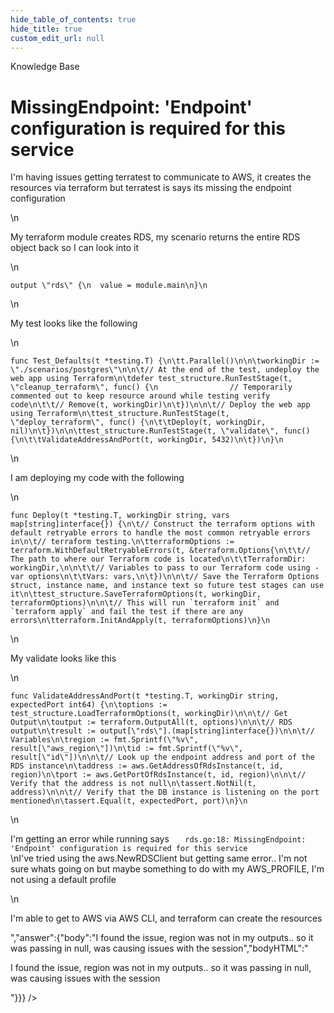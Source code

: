 ```yaml
---
hide_table_of_contents: true
hide_title: true
custom_edit_url: null
---
```



<CenterLayout>
<span className="title">Knowledge Base</span>
<h1>MissingEndpoint: &apos;Endpoint&apos; configuration is required for this service</h1>
<GitHub discussion={{"id":"D_kwDOF8slf84AOyZj","number":197,"author":{"login":"lee5i3"},"title":"MissingEndpoint: 'Endpoint' configuration is required for this service","body":"I'm having issues getting terratest to communicate to AWS, it creates the resources via terraform but terratest is says its missing the endpoint configuration\r\n\r\nMy terraform module creates RDS, my scenario returns the entire RDS object back so I can look into it\r\n```\r\noutput \"rds\" {\r\n  value = module.main\r\n}\r\n```\r\nMy test looks like the following\r\n```\r\nfunc Test_Defaults(t *testing.T) {\r\n\tt.Parallel()\r\n\r\n\tworkingDir := \"./scenarios/postgres\"\r\n\r\n\t// At the end of the test, undeploy the web app using Terraform\r\n\tdefer test_structure.RunTestStage(t, \"cleanup_terraform\", func() {\r\n                // Temporarily commented out to keep resource around while testing verify code\r\n\t\t// Remove(t, workingDir)\r\n\t})\r\n\r\n\t// Deploy the web app using Terraform\r\n\ttest_structure.RunTestStage(t, \"deploy_terraform\", func() {\r\n\t\tDeploy(t, workingDir, nil)\r\n\t})\r\n\r\n\ttest_structure.RunTestStage(t, \"validate\", func() {\r\n\t\tValidateAddressAndPort(t, workingDir, 5432)\r\n\t})\r\n}\r\n```\r\n\r\nI am deploying my code with the following\r\n```\r\nfunc Deploy(t *testing.T, workingDir string, vars map[string]interface{}) {\r\n\t// Construct the terraform options with default retryable errors to handle the most common retryable errors in\r\n\t// terraform testing.\r\n\tterraformOptions := terraform.WithDefaultRetryableErrors(t, &terraform.Options{\r\n\t\t// The path to where our Terraform code is located\r\n\t\tTerraformDir: workingDir,\r\n\r\n\t\t// Variables to pass to our Terraform code using -var options\r\n\t\tVars: vars,\r\n\t})\r\n\r\n\t// Save the Terraform Options struct, instance name, and instance text so future test stages can use it\r\n\ttest_structure.SaveTerraformOptions(t, workingDir, terraformOptions)\r\n\r\n\t// This will run `terraform init` and `terraform apply` and fail the test if there are any errors\r\n\tterraform.InitAndApply(t, terraformOptions)\r\n}\r\n```\r\n\r\nMy validate looks like this\r\n```\r\nfunc ValidateAddressAndPort(t *testing.T, workingDir string, expectedPort int64) {\r\n\toptions := test_structure.LoadTerraformOptions(t, workingDir)\r\n\r\n\t// Get Output\r\n\toutput := terraform.OutputAll(t, options)\r\n\r\n\t// RDS output\r\n\tresult := output[\"rds\"].(map[string]interface{})\r\n\r\n\t// Variables\r\n\tregion := fmt.Sprintf(\"%v\", result[\"aws_region\"])\r\n\tid := fmt.Sprintf(\"%v\", result[\"id\"])\r\n\r\n\t// Look up the endpoint address and port of the RDS instance\r\n\taddress := aws.GetAddressOfRdsInstance(t, id, region)\r\n\tport := aws.GetPortOfRdsInstance(t, id, region)\r\n\r\n\t// Verify that the address is not null\r\n\tassert.NotNil(t, address)\r\n\r\n\t// Verify that the DB instance is listening on the port mentioned\r\n\tassert.Equal(t, expectedPort, port)\r\n}\r\n```\r\n\r\nI'm getting an error while running says `    rds.go:18: MissingEndpoint: 'Endpoint' configuration is required for this service\r\n`\r\nI've tried using the aws.NewRDSClient but getting same error.. I'm not sure whats going on but maybe something to do with my AWS_PROFILE, I'm not using a default profile\r\n\r\nI'm able to get to AWS via AWS CLI, and terraform can create the resources","bodyHTML":"<p dir=\"auto\">I'm having issues getting terratest to communicate to AWS, it creates the resources via terraform but terratest is says its missing the endpoint configuration</p>\n<p dir=\"auto\">My terraform module creates RDS, my scenario returns the entire RDS object back so I can look into it</p>\n<div class=\"snippet-clipboard-content notranslate position-relative overflow-auto\" data-snippet-clipboard-copy-content=\"output &quot;rds&quot; {\n  value = module.main\n}\"><pre class=\"notranslate\"><code>output \"rds\" {\n  value = module.main\n}\n</code></pre></div>\n<p dir=\"auto\">My test looks like the following</p>\n<div class=\"snippet-clipboard-content notranslate position-relative overflow-auto\" data-snippet-clipboard-copy-content=\"func Test_Defaults(t *testing.T) {\n\tt.Parallel()\n\n\tworkingDir := &quot;./scenarios/postgres&quot;\n\n\t// At the end of the test, undeploy the web app using Terraform\n\tdefer test_structure.RunTestStage(t, &quot;cleanup_terraform&quot;, func() {\n                // Temporarily commented out to keep resource around while testing verify code\n\t\t// Remove(t, workingDir)\n\t})\n\n\t// Deploy the web app using Terraform\n\ttest_structure.RunTestStage(t, &quot;deploy_terraform&quot;, func() {\n\t\tDeploy(t, workingDir, nil)\n\t})\n\n\ttest_structure.RunTestStage(t, &quot;validate&quot;, func() {\n\t\tValidateAddressAndPort(t, workingDir, 5432)\n\t})\n}\"><pre class=\"notranslate\"><code>func Test_Defaults(t *testing.T) {\n\tt.Parallel()\n\n\tworkingDir := \"./scenarios/postgres\"\n\n\t// At the end of the test, undeploy the web app using Terraform\n\tdefer test_structure.RunTestStage(t, \"cleanup_terraform\", func() {\n                // Temporarily commented out to keep resource around while testing verify code\n\t\t// Remove(t, workingDir)\n\t})\n\n\t// Deploy the web app using Terraform\n\ttest_structure.RunTestStage(t, \"deploy_terraform\", func() {\n\t\tDeploy(t, workingDir, nil)\n\t})\n\n\ttest_structure.RunTestStage(t, \"validate\", func() {\n\t\tValidateAddressAndPort(t, workingDir, 5432)\n\t})\n}\n</code></pre></div>\n<p dir=\"auto\">I am deploying my code with the following</p>\n<div class=\"snippet-clipboard-content notranslate position-relative overflow-auto\" data-snippet-clipboard-copy-content=\"func Deploy(t *testing.T, workingDir string, vars map[string]interface{}) {\n\t// Construct the terraform options with default retryable errors to handle the most common retryable errors in\n\t// terraform testing.\n\tterraformOptions := terraform.WithDefaultRetryableErrors(t, &amp;terraform.Options{\n\t\t// The path to where our Terraform code is located\n\t\tTerraformDir: workingDir,\n\n\t\t// Variables to pass to our Terraform code using -var options\n\t\tVars: vars,\n\t})\n\n\t// Save the Terraform Options struct, instance name, and instance text so future test stages can use it\n\ttest_structure.SaveTerraformOptions(t, workingDir, terraformOptions)\n\n\t// This will run `terraform init` and `terraform apply` and fail the test if there are any errors\n\tterraform.InitAndApply(t, terraformOptions)\n}\"><pre class=\"notranslate\"><code>func Deploy(t *testing.T, workingDir string, vars map[string]interface{}) {\n\t// Construct the terraform options with default retryable errors to handle the most common retryable errors in\n\t// terraform testing.\n\tterraformOptions := terraform.WithDefaultRetryableErrors(t, &amp;terraform.Options{\n\t\t// The path to where our Terraform code is located\n\t\tTerraformDir: workingDir,\n\n\t\t// Variables to pass to our Terraform code using -var options\n\t\tVars: vars,\n\t})\n\n\t// Save the Terraform Options struct, instance name, and instance text so future test stages can use it\n\ttest_structure.SaveTerraformOptions(t, workingDir, terraformOptions)\n\n\t// This will run `terraform init` and `terraform apply` and fail the test if there are any errors\n\tterraform.InitAndApply(t, terraformOptions)\n}\n</code></pre></div>\n<p dir=\"auto\">My validate looks like this</p>\n<div class=\"snippet-clipboard-content notranslate position-relative overflow-auto\" data-snippet-clipboard-copy-content=\"func ValidateAddressAndPort(t *testing.T, workingDir string, expectedPort int64) {\n\toptions := test_structure.LoadTerraformOptions(t, workingDir)\n\n\t// Get Output\n\toutput := terraform.OutputAll(t, options)\n\n\t// RDS output\n\tresult := output[&quot;rds&quot;].(map[string]interface{})\n\n\t// Variables\n\tregion := fmt.Sprintf(&quot;%v&quot;, result[&quot;aws_region&quot;])\n\tid := fmt.Sprintf(&quot;%v&quot;, result[&quot;id&quot;])\n\n\t// Look up the endpoint address and port of the RDS instance\n\taddress := aws.GetAddressOfRdsInstance(t, id, region)\n\tport := aws.GetPortOfRdsInstance(t, id, region)\n\n\t// Verify that the address is not null\n\tassert.NotNil(t, address)\n\n\t// Verify that the DB instance is listening on the port mentioned\n\tassert.Equal(t, expectedPort, port)\n}\"><pre class=\"notranslate\"><code>func ValidateAddressAndPort(t *testing.T, workingDir string, expectedPort int64) {\n\toptions := test_structure.LoadTerraformOptions(t, workingDir)\n\n\t// Get Output\n\toutput := terraform.OutputAll(t, options)\n\n\t// RDS output\n\tresult := output[\"rds\"].(map[string]interface{})\n\n\t// Variables\n\tregion := fmt.Sprintf(\"%v\", result[\"aws_region\"])\n\tid := fmt.Sprintf(\"%v\", result[\"id\"])\n\n\t// Look up the endpoint address and port of the RDS instance\n\taddress := aws.GetAddressOfRdsInstance(t, id, region)\n\tport := aws.GetPortOfRdsInstance(t, id, region)\n\n\t// Verify that the address is not null\n\tassert.NotNil(t, address)\n\n\t// Verify that the DB instance is listening on the port mentioned\n\tassert.Equal(t, expectedPort, port)\n}\n</code></pre></div>\n<p dir=\"auto\">I'm getting an error while running says <code class=\"notranslate\">   rds.go:18: MissingEndpoint: 'Endpoint' configuration is required for this service</code><br>\nI've tried using the aws.NewRDSClient but getting same error.. I'm not sure whats going on but maybe something to do with my AWS_PROFILE, I'm not using a default profile</p>\n<p dir=\"auto\">I'm able to get to AWS via AWS CLI, and terraform can create the resources</p>","answer":{"body":"I found the issue, region was not in my outputs.. so it was passing in null, was causing issues with the session","bodyHTML":"<p dir=\"auto\">I found the issue, region was not in my outputs.. so it was passing in null, was causing issues with the session</p>"}}} />

</CenterLayout>
  

<!-- ##DOCS-SOURCER-START
{
  "sourcePlugin": "github-discussions",
  "hash": "7506aae59da078f51f3222a346cc358f"
}
##DOCS-SOURCER-END -->
